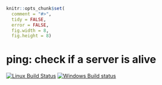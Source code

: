 
```r
knitr::opts_chunk$set(
  comment = "#>",
  tidy = FALSE,
  error = FALSE,
  fig.width = 8,
  fig.height = 8)
```

# ping: check if a server is alive

[![Linux Build Status](https://travis-ci.org/gaborcsardi/ping.png?branch=master)](https://travis-ci.org/gaborcsardi/ping)
[![Windows Build status](https://ci.appveyor.com/api/projects/status/4vvet9e6irj06g1w)](https://ci.appveyor.com/project/gaborcsardi/ping)
